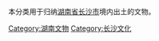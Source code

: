 本分类用于归纳[[湖南省|湖南省]][[长沙市|长沙市]]境内出土的文物。

[[Category:湖南文物|Category:湖南文物]]
[[Category:长沙文化|Category:长沙文化]]